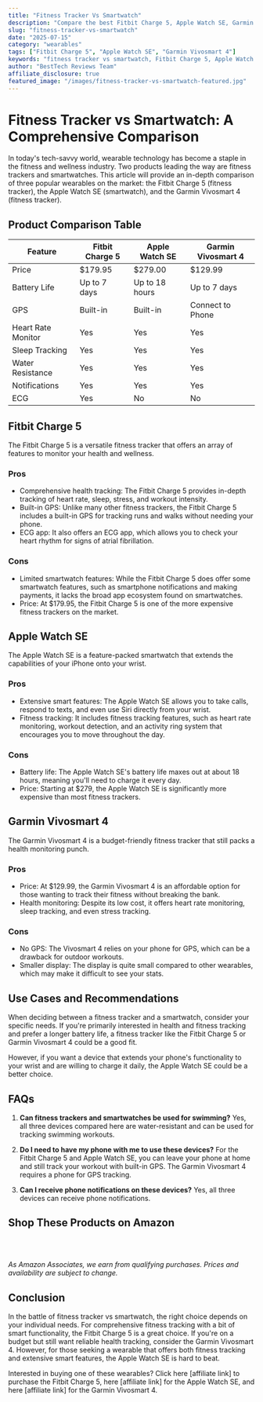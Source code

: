 ```yaml
---
title: "Fitness Tracker Vs Smartwatch"
description: "Compare the best Fitbit Charge 5, Apple Watch SE, Garmin Vivosmart 4 and more. Find the perfect wearables with our detailed reviews and recommendations."
slug: "fitness-tracker-vs-smartwatch"
date: "2025-07-15"
category: "wearables"
tags: ["Fitbit Charge 5", "Apple Watch SE", "Garmin Vivosmart 4"]
keywords: "fitness tracker vs smartwatch, Fitbit Charge 5, Apple Watch SE, Garmin Vivosmart 4"
author: "BestTech Reviews Team"
affiliate_disclosure: true
featured_image: "/images/fitness-tracker-vs-smartwatch-featured.jpg"
---
```


# Fitness Tracker vs Smartwatch: A Comprehensive Comparison

In today's tech-savvy world, wearable technology has become a staple in the fitness and wellness industry. Two products leading the way are fitness trackers and smartwatches. This article will provide an in-depth comparison of three popular wearables on the market: the <ProductLink productName="Fitbit Charge 5">Fitbit Charge 5</ProductLink> (fitness tracker), the Apple Watch SE (smartwatch), and the Garmin Vivosmart 4 (fitness tracker). 

## Product Comparison Table

| Feature | <ProductLink productName="Fitbit Charge 5">Fitbit Charge 5</ProductLink> | Apple Watch SE | Garmin Vivosmart 4 |
|---------|-----------------|----------------|--------------------|
| Price | $179.95 | $279.00 | $129.99 |
| Battery Life | Up to 7 days | Up to 18 hours | Up to 7 days |
| GPS | Built-in | Built-in | Connect to Phone |
| Heart Rate Monitor | Yes | Yes | Yes |
| Sleep Tracking | Yes | Yes | Yes |
| Water Resistance | Yes | Yes | Yes |
| Notifications | Yes | Yes | Yes |
| ECG | Yes | No | No |

## <ProductLink productName="Fitbit Charge 5">Fitbit Charge 5</ProductLink>

The <ProductLink productName="Fitbit Charge 5">Fitbit Charge 5</ProductLink> is a versatile fitness tracker that offers an array of features to monitor your health and wellness. 

### Pros
- Comprehensive health tracking: The <ProductLink productName="Fitbit Charge 5">Fitbit Charge 5</ProductLink> provides in-depth tracking of heart rate, sleep, stress, and workout intensity. 
- Built-in GPS: Unlike many other fitness trackers, the <ProductLink productName="Fitbit Charge 5">Fitbit Charge 5</ProductLink> includes a built-in GPS for tracking runs and walks without needing your phone. 
- ECG app: It also offers an ECG app, which allows you to check your heart rhythm for signs of atrial fibrillation.

### Cons
- Limited smartwatch features: While the <ProductLink productName="Fitbit Charge 5">Fitbit Charge 5</ProductLink> does offer some smartwatch features, such as smartphone notifications and making payments, it lacks the broad app ecosystem found on smartwatches. 
- Price: At $179.95, the <ProductLink productName="Fitbit Charge 5">Fitbit Charge 5</ProductLink> is one of the more expensive fitness trackers on the market.

## Apple Watch SE

The Apple Watch SE is a feature-packed smartwatch that extends the capabilities of your iPhone onto your wrist.

### Pros
- Extensive smart features: The <ProductLink productName="Apple Watch SE">Apple Watch SE</ProductLink> allows you to take calls, respond to texts, and even use Siri directly from your wrist. 
- Fitness tracking: It includes fitness tracking features, such as heart rate monitoring, workout detection, and an activity ring system that encourages you to move throughout the day. 

### Cons
- Battery life: The <ProductLink productName="Apple Watch SE">Apple Watch SE</ProductLink>'s battery life maxes out at about 18 hours, meaning you'll need to charge it every day.
- Price: Starting at $279, the <ProductLink productName="Apple Watch SE">Apple Watch SE</ProductLink> is significantly more expensive than most fitness trackers.

## Garmin Vivosmart 4

The <ProductLink productName="Garmin Vivosmart 4">Garmin Vivosmart 4</ProductLink> is a budget-friendly fitness tracker that still packs a health monitoring punch.

### Pros
- Price: At $129.99, the <ProductLink productName="Garmin Vivosmart 4">Garmin Vivosmart 4</ProductLink> is an affordable option for those wanting to track their fitness without breaking the bank.
- Health monitoring: Despite its low cost, it offers heart rate monitoring, sleep tracking, and even stress tracking.

### Cons
- No GPS: The Vivosmart 4 relies on your phone for GPS, which can be a drawback for outdoor workouts. 
- Smaller display: The display is quite small compared to other wearables, which may make it difficult to see your stats.

## Use Cases and Recommendations

When deciding between a fitness tracker and a smartwatch, consider your specific needs. If you're primarily interested in health and fitness tracking and prefer a longer battery life, a fitness tracker like the <ProductLink productName="Fitbit Charge 5">Fitbit Charge 5</ProductLink> or Garmin Vivosmart 4 could be a good fit. 

However, if you want a device that extends your phone's functionality to your wrist and are willing to charge it daily, the Apple Watch SE could be a better choice. 

## FAQs

1. **Can fitness trackers and smartwatches be used for swimming?**
   Yes, all three devices compared here are water-resistant and can be used for tracking swimming workouts. 

2. **Do I need to have my phone with me to use these devices?**
   For the Fitbit Charge 5 and Apple Watch SE, you can leave your phone at home and still track your workout with built-in GPS. The Garmin Vivosmart 4 requires a phone for GPS tracking.

3. **Can I receive phone notifications on these devices?**
   Yes, all three devices can receive phone notifications.


## Shop These Products on Amazon

<div style="display: flex; gap: 1rem; flex-wrap: wrap; margin: 2rem 0;">
  <AmazonButton productName="Fitbit Charge 5" />
  <AmazonButton productName="Apple Watch SE" />
  <AmazonButton productName="Garmin Vivosmart 4" />
</div>

*As Amazon Associates, we earn from qualifying purchases. Prices and availability are subject to change.*

## Conclusion

In the battle of fitness tracker vs smartwatch, the right choice depends on your individual needs. For comprehensive fitness tracking with a bit of smart functionality, the <ProductLink productName="Fitbit Charge 5">Fitbit Charge 5</ProductLink> is a great choice. If you're on a budget but still want reliable health tracking, consider the <ProductLink productName="Garmin Vivosmart 4">Garmin Vivosmart 4</ProductLink>. However, for those seeking a wearable that offers both fitness tracking and extensive smart features, the <ProductLink productName="Apple Watch SE">Apple Watch SE</ProductLink> is hard to beat. 

Interested in buying one of these wearables? Click here [affiliate link] to purchase the <ProductLink productName="Fitbit Charge 5">Fitbit Charge 5</ProductLink>, here [affiliate link] for the Apple Watch SE, and here [affiliate link] for the Garmin Vivosmart 4.